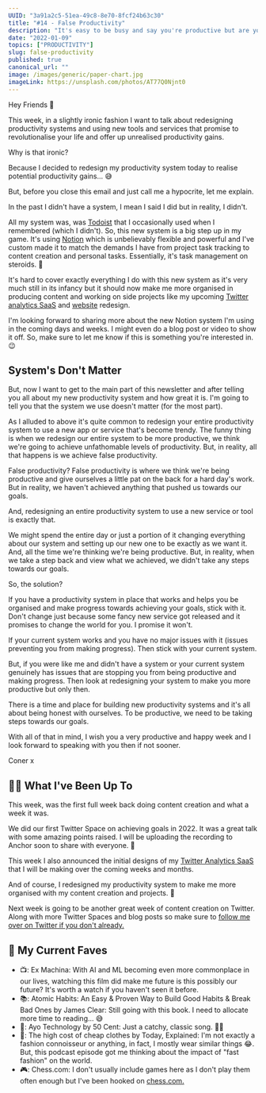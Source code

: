 ```yaml
---
UUID: "3a91a2c5-51ea-49c8-8e70-8fcf24b63c30"
title: "#14 - False Productivity"
description: "It's easy to be busy and say you're productive but are you really being productive? Or, is it just false productivity? That's what I cover this week."
date: "2022-01-09"
topics: ["PRODUCTIVITY"]
slug: false-productivity
published: true
canonical_url: ""
image: /images/generic/paper-chart.jpg
imageLink: https://unsplash.com/photos/AT77Q0Njnt0
---
```


Hey Friends 👋

This week, in a slightly ironic fashion I want to talk about redesigning productivity systems and using new tools and services that promise to revolutionalise your life and offer up unrealised productivity gains.

Why is that ironic?

Because I decided to redesign my productivity system today to realise potential productivity gains... 😅

But, before you close this email and just call me a hypocrite, let me explain.

In the past I didn't have a system, I mean I said I did but in reality, I didn't.

All my system was, was [Todoist](https://todoist.com/) that I occasionally used when I remembered (which I didn't). So, this new system is a big step up in my game. It's using [Notion](https://www.notion.so/) which is unbelievably flexible and powerful and I've custom made it to match the demands I have from project task tracking to content creation and personal tasks. Essentially, it's task management on steroids. 💪

It's hard to cover exactly everything I do with this new system as it's very much still in its infancy but it should now make me more organised in producing content and working on side projects like my upcoming [Twitter analytics SaaS](https://twitter.com/MrConerMurphy/status/1480165962171260928) and [website](https://conermurphy.com/) redesign.

I'm looking forward to sharing more about the new Notion system I'm using in the coming days and weeks. I might even do a blog post or video to show it off. So, make sure to let me know if this is something you're interested in. 😉

## System's Don't Matter

But, now I want to get to the main part of this newsletter and after telling you all about my new productivity system and how great it is. I'm going to tell you that the system we use doesn't matter (for the most part).

As I alluded to above it's quite common to redesign your entire productivity system to use a new app or service that's become trendy. The funny thing is when we redesign our entire system to be more productive, we think we're going to achieve unfathomable levels of productivity. But, in reality, all that happens is we achieve false productivity.

False productivity? False productivity is where we think we're being productive and give ourselves a little pat on the back for a hard day's work. But in reality, we haven't achieved anything that pushed us towards our goals.

And, redesigning an entire productivity system to use a new service or tool is exactly that.

We might spend the entire day or just a portion of it changing everything about our system and setting up our new one to be exactly as we want it. And, all the time we're thinking we're being productive. But, in reality, when we take a step back and view what we achieved, we didn't take any steps towards our goals.

So, the solution?

If you have a productivity system in place that works and helps you be organised and make progress towards achieving your goals, stick with it. Don't change just because some fancy new service got released and it promises to change the world for you. I promise it won't.

If your current system works and you have no major issues with it (issues preventing you from making progress). Then stick with your current system.

But, if you were like me and didn't have a system or your current system genuinely has issues that are stopping you from being productive and making progress. Then look at redesigning your system to make you more productive but only then.

There is a time and place for building new productivity systems and it's all about being honest with ourselves. To be productive, we need to be taking steps towards our goals.

With all of that in mind, I wish you a very productive and happy week and I look forward to speaking with you then if not sooner.

Coner x

## 🏃‍♂️ What I've Been Up To

This week, was the first full week back doing content creation and what a week it was.

We did our first Twitter Space on achieving goals in 2022. It was a great talk with some amazing points raised. I will be uploading the recording to Anchor soon to share with everyone. 🙌

This week I also announced the initial designs of my [Twitter Analytics SaaS](https://twitter.com/MrConerMurphy/status/1480165962171260928) that I will be making over the coming weeks and months.

And of course, I redesigned my productivity system to make me more organised with my content creation and projects. 🙌

Next week is going to be another great week of content creation on Twitter. Along with more Twitter Spaces and blog posts so make sure to [follow me over on Twitter if you don't already.](https://twitter.com/MrConerMurphy)

## 💯 My Current Faves

- 📺: Ex Machina: With AI and ML becoming even more commonplace in our lives, watching this film did make me future is this possibly our future? It's worth a watch if you haven't seen it before.
- 📚: Atomic Habits: An Easy & Proven Way to Build Good Habits & Break Bad Ones by James Clear: Still going with this book. I need to allocate more time to reading... 😅
- 🎵: Ayo Technology by 50 Cent: Just a catchy, classic song. 🤷‍♂️
- 🎤: The high cost of cheap clothes by Today, Explained: I'm not exactly a fashion connoisseur or anything, in fact, I mostly wear similar things 😂. But, this podcast episode got me thinking about the impact of "fast fashion" on the world.
- 🎮: Chess.com: I don't usually include games here as I don't play them often enough but I've been hooked on [chess.com.](https://www.chess.com/)
